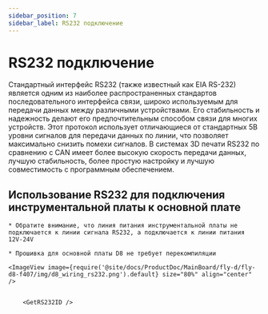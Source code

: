 ```yaml
---
sidebar_position: 7
sidebar_label: RS232 подключение
---
```







# RS232 подключение

Стандартный интерфейс RS232 (также известный как EIA RS-232) является одним из наиболее распространенных стандартов последовательного интерфейса связи, широко используемым для передачи данных между различными устройствами. Его стабильность и надежность делают его предпочтительным способом связи для многих устройств. Этот протокол использует отличающиеся от стандартных 5В уровни сигналов для передачи данных по линии, что позволяет максимально снизить помехи сигналов. В системах 3D печати RS232 по сравнению с CAN имеет более высокую скорость передачи данных, лучшую стабильность, более простую настройку и лучшую совместимость с программным обеспечением.

## Использование RS232 для подключения инструментальной платы к основной плате

    * Обратите внимание, что линия питания инструментальной платы не подключается к линии сигнала RS232, а подключается к линии питания 12V-24V

    * Прошивка для основной платы D8 не требует перекомпиляции
    
    <ImageView image={require('@site/docs/ProductDoc/MainBoard/fly-d/fly-d8-f407/img/d8_wiring_rs232.png').default} size="80%" align="center" />


        <GetRS232ID />